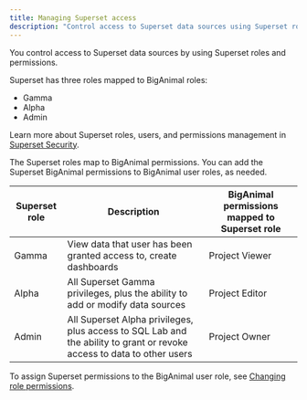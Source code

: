 ```yaml
---
title: Managing Superset access
description: "Control access to Superset data sources using Superset roles and permissions"
---
```


You control access to Superset data sources by using Superset roles and permissions. 

Superset has three roles mapped to BigAnimal roles:

- Gamma
- Alpha
- Admin

Learn more about Superset roles, users, and permissions management in [Superset Security](https://superset.apache.org/docs/security). 

The Superset roles map to BigAnimal permissions. You can add the Superset BigAnimal permissions to BigAnimal user roles, as needed.

| Superset role   | Description | BigAnimal permissions mapped to Superset role   
| --------------- | ------------- | ------------------------------------------ |
| Gamma | View data that user has been granted access to, create dashboards | Project Viewer |
| Alpha | All Superset Gamma privileges, plus the ability to add or modify data sources | Project Editor |
| Admin | All Superset Alpha privileges, plus access to SQL Lab and the ability to grant or revoke access to data to other users | Project Owner |

To assign Superset permissions to the BigAnimal user role, see [Changing role permissions](01_portal_access/#assign-roles-to-users).
